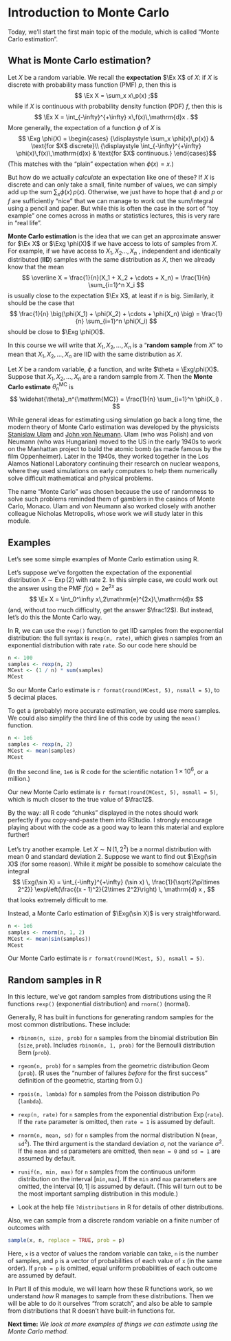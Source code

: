 # Introduction to Monte Carlo

Today, we'll start the first main topic of the module, which is called "Monte Carlo estimation".

::: {.hidden}
$$\newcommand{\Exg}{\operatorname{\mathbb{E}}} 
\newcommand{\Ex}{\mathbb{E}} $$
:::

## What is Monte Carlo estimation?

Let $X$ be a random variable. We recall the **expectation** $\Ex X$ of $X$: if $X$ is discrete with probability mass function (PMF)  $p$, then this is
$$ \Ex X = \sum_x x\,p(x) ;$$
while if $X$ is continuous with probability density function (PDF) $f$, then this is
$$ \Ex X = \int_{-\infty}^{+\infty} x\,f(x)\,\mathrm{d}x . $$
More generally, the expectation of a function $\phi$ of $X$ is
$$ \Exg \phi(X) = \begin{cases} {\displaystyle \sum_x \phi(x)\,p(x)} & \text{for $X$ discrete}\\ {\displaystyle \int_{-\infty}^{+\infty} \phi(x)\,f(x)\,\mathrm{d}x}  & \text{for $X$ continuous.} \end{cases}$$
(This matches with the "plain" expectation when $\phi(x) = x$.)

But how do we actually *calculate* an expectation like one of these? If $X$ is discrete and can only take a small, finite number of values, we can simply add up the sum $\sum_x \phi(x)\,p(x)$. Otherwise, we just have to hope that $\phi$ and $p$ or $f$ are sufficiently "nice" that we can manage to work out the sum/integral using a pencil and paper. But while this is often the case in the sort of "toy example" one comes across in maths or statistics lectures, this is very rare in "real life".

**Monte Carlo estimation** is the idea that we can get an approximate answer for $\Ex X$ or $\Exg \phi(X)$ if we have access to lots of samples from $X$. For example, if we have access to $X_1, X_2 \dots, X_n$ , independent and identically distributed (**IID**) samples with the same distribution as $X$, then we already know that the mean
$$ \overline X = \frac{1}{n}(X_1 + X_2 + \cdots + X_n) = \frac{1}{n} \sum_{i=1}^n X_i $$
is usually close to the expectation $\Ex X$, at least if $n$ is big. Similarly, it should be the case that
$$ \frac{1}{n} \big(\phi(X_1) + \phi(X_2) + \cdots + \phi(X_n) \big) = \frac{1}{n} \sum_{i=1}^n \phi(X_i) $$
should be close to $\Exg \phi(X)$.

In this course we will write that $X_1, X_2, \dots, X_n$ is a "**random sample** from $X$" to mean that $X_1, X_2, \dots, X_n$ are IID with the same distribution as $X$.

::: {#def-MCest}
Let $X$ be a random variable, $\phi$ a function, and write $\theta = \Exg\phi(X)$. Suppose that $X_1, X_2, \dots, X_n$ are a random sample from $X$. Then the **Monte Carlo estimate** $\widehat\theta_n^{\mathrm{MC}}$ is
$$ \widehat{\theta}_n^{\mathrm{MC}} = \frac{1}{n} \sum_{i=1}^n \phi(X_i) . $$
:::

While general ideas for estimating using simulation go back a long time, the modern theory of Monte Carlo estimation was developed by the physicists [Stanislaw Ulam](https://en.wikipedia.org/wiki/Stanisław_Ulam) and [John von Neumann](John von Neumann). Ulam (who was Polish) and von Neumann (who was Hungarian) moved to the US in the early 1940s to work on the Manhattan project to build the atomic bomb (as made famous by the film Oppenheimer). Later in the 1940s, they worked together in the Los Alamos National Laboratory continuing their research on nuclear weapons, where they used simulations on early computers to help them numerically solve difficult mathematical and physical problems.

The name "Monte Carlo" was chosen because the use of randomness to solve such problems reminded them of gamblers in the casinos of Monte Carlo, Monaco. Ulam and von Neumann also worked closely with another colleague Nicholas Metropolis, whose work we will study later in this module.

## Examples

Let's see some simple examples of Monte Carlo estimation using R.

::: {#exm-MCexp}
Let's suppose we've forgotten the expectation of the exponential distribution $X \sim \operatorname{Exp}(2)$ with rate 2. In this simple case, we could work out the answer using the PMF $f(x) = 2\mathrm{e}^{2x}$ as
$$ \Ex X = \int_0^\infty x\,2\mathrm{e}^{2x}\,\mathrm{d}x $$
(and, without too much difficulty, get the answer $\frac12$). But instead, let's do this the Monte Carlo way.

In R, we can use the `rexp()` function to get IID samples from the exponential distribution: the full syntax is `rexp(n, rate)`, which gives `n` samples from an exponential distribution with rate `rate`. So our code here should be

```r
n <- 100
samples <- rexp(n, 2)
MCest <- (1 / n) * sum(samples)
MCest
```

So our Monte Carlo estimate is `r format(round(MCest, 5), nsmall = 5)`, to 5 decimal places.

To get a (probably) more accurate estimation, we could use more samples. We could also simplify the third line of this code by using the `mean()` function.

```r
n <- 1e6
samples <- rexp(n, 2)
MCest <- mean(samples)
MCest
```

(In the second line, `1e6` is R code for the scientific notation $1 \times 10^6$, or a million.)

Our new Monte Carlo estimate is `r format(round(MCest, 5), nsmall = 5)`, which is much closer to the true value of $\frac12$.
:::

By the way: all R code "chunks" displayed in the notes should work perfectly if you copy-and-paste them into RStudio. I strongly encourage playing about with the code as a good way to learn this material and explore further!

::: {#exm-MC2}
Let's try another example. Let $X \sim \operatorname{N}(1, 2^2)$ be a normal distribution with mean 0 and standard deviation 2. Suppose we want to find out $\Exg(\sin X)$ (for some reason). While it *might* be possible to somehow calculate the integral
$$ \Exg(\sin X) = \int_{-\infty}^{+\infty} (\sin x) \, \frac{1}{\sqrt{2\pi\times 2^2}} \exp\left(\frac{(x - 1)^2}{2\times 2^2}\right) \, \mathrm{d} x , $$
that looks extremely difficult to me.

Instead, a Monte Carlo estimation of $\Exg(\sin X)$ is very straightforward.

```r
n <- 1e6
samples <- rnorm(n, 1, 2)
MCest <- mean(sin(samples))
MCest
```
  
Our Monte Carlo estimate is `r format(round(MCest, 5), nsmall = 5)`.
:::
  
## Random samples in R

In this lecture, we've got random samples from distributions using the R functions `rexp()` (exponential distribution) and `rnorm()` (normal).

Generally, R has built in functions for generating random samples for the most common distributions. These include:

* `rbinom(n, size, prob)` for `n` samples from the binomial distribution $\operatorname{Bin}(\mathtt{size}, \texttt{prob})$. Includes `rbinom(n, 1, prob)` for the Bernoulli distribution $\operatorname{Bern}(\mathtt{prob})$.

* `rgeom(n, prob)` for `n` samples from the geometric distribution $\operatorname{Geom}(\mathtt{prob})$. (R uses the "number of failures *before* for the first success" definition of the geometric, starting from 0.)

* `rpois(n, lambda)` for `n` samples from the Poisson distribution $\operatorname{Po}(\mathtt{lambda})$.

* `rexp(n, rate)` for `n` samples from the exponential distribution $\operatorname{Exp}(\mathtt{rate})$. If the `rate` parameter is omitted, then `rate = 1` is assumed by default.

* `rnorm(n, mean, sd)` for `n` samples from the normal distribution $\operatorname{N}(\mathtt{mean},\mathtt{sd}^2)$. The third argument is the standard deviation $\sigma$, not the variance $\sigma^2$. If the `mean` and `sd` parameters are omitted, then `mean = 0` and `sd = 1` are assumed by default.

* `runif(n, min, max)` for `n` samples from the continuous uniform distribution on the interval $[\mathtt{min}, \mathtt{max}]$. If the `min` and `max` parameters are omitted, the interval $[0,1]$ is assumed by default. (This will turn out to be the most important sampling distribution in this module.)

* Look at the help file `?distributions` in R for details of other distributions.

Also, we can sample from a discrete random variable on a finite number of outcomes with
```r
sample(x, n, replace = TRUE, prob = p)
```
Here, `x` is a vector of values the random variable can take, `n` is the number of samples, and `p` is a vector of probabilities of each value of `x` (in the same order). If `prob = p` is omitted, equal uniform probabilities of each outcome are assumed by default.

In Part II of this module, we will learn how these R functions work, so we understand *how* R manages to sample from these distributions. Then we will be able to do it ourselves "from scratch", and also be able to sample from distributions that R doesn't have built-in functions for.

**Next time:** *We look at more examples of things we can estimate using the Monte Carlo method.*
